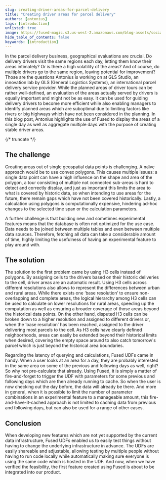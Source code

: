 ```yaml
---
slug: creating-driver-areas-for-parcel-delivery
title: "Creating driver areas for parcel delivery"
authors: [antonius]
tags: [introduction]
unlisted: true
image: https://fused-magic.s3.us-west-2.amazonaws.com/blog-assets/social_jennings.png
hide_table_of_contents: false
keywords: [introduction]
---
```


In the parcel delivery business, geographical evaluations are crucial. Do delivery drivers visit the same regions each day, letting them know their areas intimately? Or is there a high volatility of the areas? And of course, do multiple drivers go to the same region, leaving potential for improvement?
Those are the questions Antonius is working on at GLS Studio, an innovation lab by GLS (General Logistics Systems), an international parcel delivery service provider.
While the planned areas of driver tours can be rather well-defined, an evaluation of the areas actually served by drivers is equally important and might not be as easy. It can be used for guiding delivery drivers to become more efficient while also enabling managers to identify planned areas which are suboptimal due to limiting factors like rivers or big highways which have not been considered in the planning.
In this blog post, Antonius highlights the use of Fused to display the areas of a single day as well as aggregate multiple days with the purpose of creating stable driver areas.


{/* truncate */}


## The challenge

Creating areas out of single geospatial data points is challenging. A naïve approach would be to use convex polygons. This causes multiple issues: a single data point can have a high influence on the shape and area of the polygon, a tour consisting of multiple not connected sub-areas is hard to detect and correctly display, and just as important this limits the area to what is covered by historic data, so when intending to use areas for the future, there remain gaps which have not been covered historically. Lastly, a calculation using polygons is computationally expensive, hindering ad-hoc changes to the selected time span or the calculation parameters.

A further challenge is that building new and sometimes experimental features means that the database is often not optimized for the use case. Data needs to be joined between multiple tables and even between multiple data sources. Therefore, fetching all data can take a considerable amount of time, highly limiting the usefulness of having an experimental feature to play around with.


## The solution
The solution to the first problem came by using H3 cells instead of polygons. By assigning cells to the drivers based on their historic deliveries to the cell, driver areas are an automatic result. Using H3 cells across different resolutions also allows to represent the differences between urban and rural areas. While there exists one ‘base resolution’ to ensure non-overlapping and complete areas, the logical hierarchy among H3 cells can be used to calculate on lower resolutions for rural areas, speeding up the computation as well as ensuring a broader coverage of those areas beyond the historical data points. On the other hand, disputed H3 cells can be broken down to a higher resolution and assigned to different drivers or, when the ‘base resolution’ has been reached, assigned to the driver delivering most parcels to the cell. As H3 cells have clearly defined neighborhoods, areas can easily be extended beyond their historical limits when desired, covering the empty space around to also catch tomorrow's parcel which is just beyond the historical area boundaries.

Regarding the latency of querying and calculations, Fused UDFs came in handy. When a user looks at an area for a day, they are probably interested in the same area on some of the previous and following days as well, right? So why not pre-calculate that already. Using Fused, it is simply a matter of fire-and-forget to trigger the UDF with parameters for some previous and following days which are then already running to cache. So when the user is now checking out the day before, the data will already be there. And more in general, when it is possible to limit the number of parameter combinations in an experimental feature to a manageable amount, this fire-and-have-it-cached approach is not limited to caching data from previous and following days, but can also be used for a range of other cases.


## Conclusion
When developing new features which are not yet supported by the current data infrastructure, Fused UDFs enabled us to easily test things without having to change the underlying infrastructure in advance. The UDFs are easily shareable and adjustable, allowing testing by multiple people without having to run code locally while automatically making sure everyone is using the same code which is hosted in the UDF. And now, when we have verified the feasibility, the first feature created using Fused is about to be integrated into our product.
